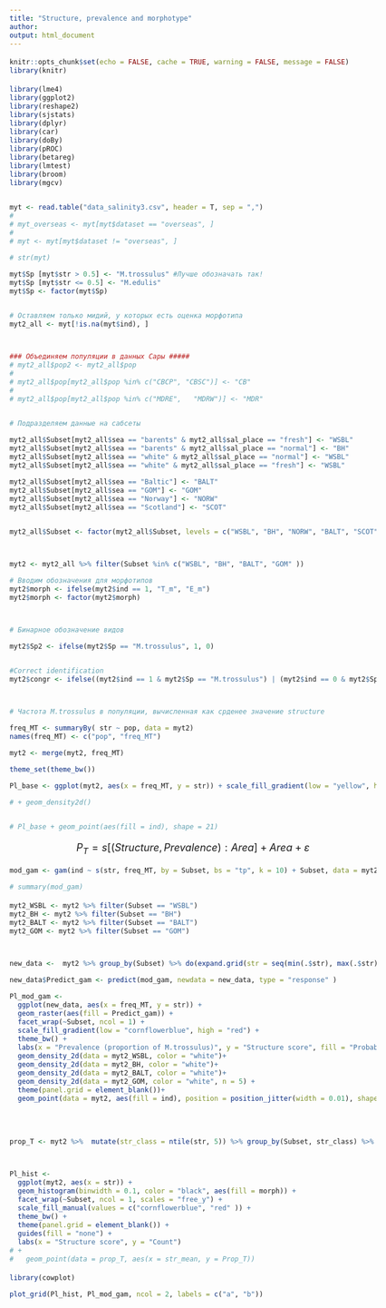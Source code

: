 ```yaml
---
title: "Structure, prevalence and morphotype"
author: 
output: html_document
---
```


```r
knitr::opts_chunk$set(echo = FALSE, cache = TRUE, warning = FALSE, message = FALSE)
library(knitr)

```

<style type="text/css">

body{ /* Normal  */
      font-size: 18px;
  }
td {  /* Table  */
  font-size: 20px;
}
h1.title {
  font-size: 38px;
  color: DarkRed;
}
h1 { /* Header 1 */
  font-size: 28px;
  color: DarkBlue;
}
h2 { /* Header 2 */
    font-size: 22px;
  color: DarkBlue;
}
h3 { /* Header 3 */
  font-size: 18px;
  font-family: "Times New Roman", Times, serif;
  color: DarkBlue;
}
code.r{ /* Code block */
    font-size: 12px;
}
pre { /* Code block - determines code spacing between lines */
    font-size: 14px;
}
</style>



```r
library(lme4)
library(ggplot2)
library(reshape2)
library(sjstats)
library(dplyr)
library(car)
library(doBy)
library(pROC)
library(betareg)
library(lmtest)
library(broom)
library(mgcv)


myt <- read.table("data_salinity3.csv", header = T, sep = ",")
# 
# myt_overseas <- myt[myt$dataset == "overseas", ]
# 
# myt <- myt[myt$dataset != "overseas", ]

# str(myt)

myt$Sp [myt$str > 0.5] <- "M.trossulus" #Лучше обозначать так!
myt$Sp [myt$str <= 0.5] <- "M.edulis"
myt$Sp <- factor(myt$Sp)


# Оставляем только мидий, у которых есть оценка морфотипа
myt2_all <- myt[!is.na(myt$ind), ]



### Объединяем популяции в данных Сары #####
# myt2_all$pop2 <- myt2_all$pop
# 
# myt2_all$pop[myt2_all$pop %in% c("CBCP", "CBSC")] <- "CB"
# 
# myt2_all$pop[myt2_all$pop %in% c("MDRE",   "MDRW")] <- "MDR"


# Подразделяем данные на сабсеты

myt2_all$Subset[myt2_all$sea == "barents" & myt2_all$sal_place == "fresh"] <- "WSBL" 
myt2_all$Subset[myt2_all$sea == "barents" & myt2_all$sal_place == "normal"] <- "BH" 
myt2_all$Subset[myt2_all$sea == "white" & myt2_all$sal_place == "normal"] <- "WSBL" 
myt2_all$Subset[myt2_all$sea == "white" & myt2_all$sal_place == "fresh"] <- "WSBL" 

myt2_all$Subset[myt2_all$sea == "Baltic"] <- "BALT" 
myt2_all$Subset[myt2_all$sea == "GOM"] <- "GOM" 
myt2_all$Subset[myt2_all$sea == "Norway"] <- "NORW" 
myt2_all$Subset[myt2_all$sea == "Scotland"] <- "SCOT" 


myt2_all$Subset <- factor(myt2_all$Subset, levels = c("WSBL", "BH", "NORW", "BALT", "SCOT", "GOM" ))



myt2 <- myt2_all %>% filter(Subset %in% c("WSBL", "BH", "BALT", "GOM" ))

# Вводим обозначения для морфотипов
myt2$morph <- ifelse(myt2$ind == 1, "T_m", "E_m")
myt2$morph <- factor(myt2$morph)



# Бинарное обозначение видов

myt2$Sp2 <- ifelse(myt2$Sp == "M.trossulus", 1, 0)


#Correct identification
myt2$congr <- ifelse((myt2$ind == 1 & myt2$Sp == "M.trossulus") | (myt2$ind == 0 & myt2$Sp == "M.edulis"), 1, 0   )



# Частота M.trossulus в популяции, вычисленная как срденее значение structure

freq_MT <- summaryBy( str ~ pop, data = myt2)
names(freq_MT) <- c("pop", "freq_MT")

myt2 <- merge(myt2, freq_MT)

theme_set(theme_bw())

Pl_base <- ggplot(myt2, aes(x = freq_MT, y = str)) + scale_fill_gradient(low = "yellow", high = "red") + guides(fill = "none") + labs(x = "Prevalence (proportion of M.trossulus)", y = "Structure") + facet_wrap(~Subset) 

# + geom_density2d()


# Pl_base + geom_point(aes(fill = ind), shape = 21)

```

<!-- Для большей наглядности и избежания оверплоттинга точек добавим небольшой случайный разброс. -->

<!-- ```{r} -->
<!-- Pl_base + geom_point(aes(fill = ind), shape = 21, position = position_jitter(width = 0.01)) -->
<!-- ``` -->

<!-- ```{r} -->
<!-- Pl_base + geom_point(aes(fill = ind), shape = 21, position = position_jitter(width = 0.01))  -->
<!-- ``` -->


$$
P_T = s[(Structure, Prevalence): Area] + Area + \varepsilon
$$



```r
mod_gam <- gam(ind ~ s(str, freq_MT, by = Subset, bs = "tp", k = 10) + Subset, data = myt2, family = "binomial")

# summary(mod_gam)
```


```r

myt2_WSBL <- myt2 %>% filter(Subset == "WSBL")
myt2_BH <- myt2 %>% filter(Subset == "BH")
myt2_BALT <- myt2 %>% filter(Subset == "BALT")
myt2_GOM <- myt2 %>% filter(Subset == "GOM")



new_data <-  myt2 %>% group_by(Subset) %>% do(expand.grid(str = seq(min(.$str), max(.$str), length.out = 20), freq_MT = seq(min(.$freq_MT), max(.$freq_MT), length.out = 20))) 

new_data$Predict_gam <- predict(mod_gam, newdata = new_data, type = "response" )

Pl_mod_gam <-
  ggplot(new_data, aes(x = freq_MT, y = str)) + 
  geom_raster(aes(fill = Predict_gam)) + 
  facet_wrap(~Subset, ncol = 1) + 
  scale_fill_gradient(low = "cornflowerblue", high = "red") +
  theme_bw() + 
  labs(x = "Prevalence (proportion of M.trossulus)", y = "Structure score", fill = "Probability of\nТ-morphotype \npresence") +
  geom_density_2d(data = myt2_WSBL, color = "white")+
  geom_density_2d(data = myt2_BH, color = "white")+
  geom_density_2d(data = myt2_BALT, color = "white")+
  geom_density_2d(data = myt2_GOM, color = "white", n = 5) +
  theme(panel.grid = element_blank())+ 
  geom_point(data = myt2, aes(fill = ind), position = position_jitter(width = 0.01), shape = 21, size = 1) 


  
```

```r

prop_T <- myt2 %>%  mutate(str_class = ntile(str, 5)) %>% group_by(Subset, str_class) %>% summarise(str_mean = mean(str), Prop_T = mean(ind))



Pl_hist <- 
  ggplot(myt2, aes(x = str)) + 
  geom_histogram(binwidth = 0.1, color = "black", aes(fill = morph)) + 
  facet_wrap(~Subset, ncol = 1, scales = "free_y") + 
  scale_fill_manual(values = c("cornflowerblue", "red" )) + 
  theme_bw() +
  theme(panel.grid = element_blank()) + 
  guides(fill = "none") + 
  labs(x = "Structure score", y = "Count") 
# +
#   geom_point(data = prop_T, aes(x = str_mean, y = Prop_T))
```



```r
library(cowplot)

plot_grid(Pl_hist, Pl_mod_gam, ncol = 2, labels = c("a", "b"))

  


```

